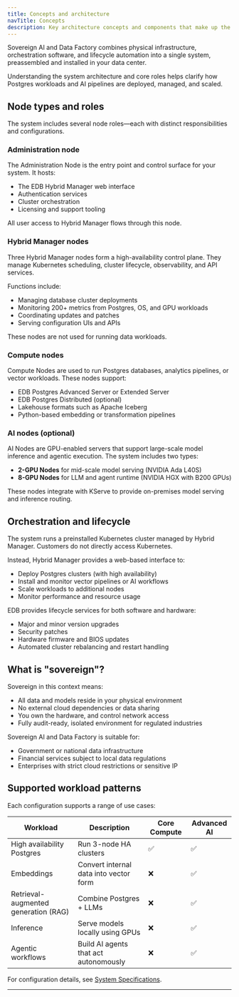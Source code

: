 ```yaml
---
title: Concepts and architecture
navTitle: Concepts
description: Key architecture concepts and components that make up the Sovereign AI and Data Factory system.
---
```



Sovereign AI and Data Factory combines physical infrastructure, orchestration software, and lifecycle automation into a single system, preassembled and installed in your data center.

Understanding the system architecture and core roles helps clarify how Postgres workloads and AI pipelines are deployed, managed, and scaled.

## Node types and roles

The system includes several node roles—each with distinct responsibilities and configurations.

### Administration node

The Administration Node is the entry point and control surface for your system. It hosts:

- The EDB Hybrid Manager web interface
- Authentication services
- Cluster orchestration
- Licensing and support tooling

All user access to Hybrid Manager flows through this node.

### Hybrid Manager nodes

Three Hybrid Manager nodes form a high-availability control plane. They manage Kubernetes scheduling, cluster lifecycle, observability, and API services.

Functions include:

- Managing database cluster deployments
- Monitoring 200+ metrics from Postgres, OS, and GPU workloads
- Coordinating updates and patches
- Serving configuration UIs and APIs

These nodes are not used for running data workloads.

### Compute nodes

Compute Nodes are used to run Postgres databases, analytics pipelines, or vector workloads. These nodes support:

- EDB Postgres Advanced Server or Extended Server
- EDB Postgres Distributed (optional)
- Lakehouse formats such as Apache Iceberg
- Python-based embedding or transformation pipelines


### AI nodes (optional)

AI Nodes are GPU-enabled servers that support large-scale model inference and agentic execution. The system includes two types:

- **2-GPU Nodes** for mid-scale model serving (NVIDIA Ada L40S)
- **8-GPU Nodes** for LLM and agent runtime (NVIDIA HGX with B200 GPUs)

These nodes integrate with KServe to provide on-premises model serving and inference routing.

## Orchestration and lifecycle

The system runs a preinstalled Kubernetes cluster managed by Hybrid Manager. Customers do not directly access Kubernetes.

Instead, Hybrid Manager provides a web-based interface to:

- Deploy Postgres clusters (with high availability)
- Install and monitor vector pipelines or AI workflows
- Scale workloads to additional nodes
- Monitor performance and resource usage

EDB provides lifecycle services for both software and hardware:

- Major and minor version upgrades
- Security patches
- Hardware firmware and BIOS updates
- Automated cluster rebalancing and restart handling

## What is "sovereign"?

Sovereign in this context means:

- All data and models reside in your physical environment
- No external cloud dependencies or data sharing
- You own the hardware, and control network access
- Fully audit-ready, isolated environment for regulated industries

Sovereign AI and Data Factory is suitable for:

- Government or national data infrastructure
- Financial services subject to local data regulations
- Enterprises with strict cloud restrictions or sensitive IP

## Supported workload patterns

Each configuration supports a range of use cases:

Workload | Description | Core Compute | Advanced AI
---------|-------------|--------------|-------------
High availability Postgres | Run 3-node HA clusters | ✅ | ✅
Embeddings | Convert internal data into vector form | ❌ | ✅
Retrieval-augmented generation (RAG) | Combine Postgres + LLMs | ❌ | ✅
Inference | Serve models locally using GPUs | ❌ | ✅
Agentic workflows | Build AI agents that act autonomously | ❌ | ✅

For configuration details, see [System Specifications](./specs).

---

